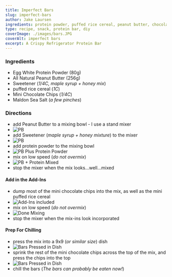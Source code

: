 ```yaml
---
title: Imperfect Bars
slug: imperfect-bars
author: Jake Laursen
ingredients: protein powder, puffed rice cereal, peanut butter, chocolate chips, nutella, salt
type: recipe, snack, protein bar, diy
coverImage: ./images/bars.JPG
coverAlt: imperfect bars
excerpt: A Crispy Refrigerator Protein Bar
---
```


### Ingredients

- Egg White Protein Powder (80g)
- All Natural Peanut Butter (256g)
- Sweetener (_1/4C, maple syrup + honey mix_)
- puffed rice cereal (_1C_)
- Mini Chocolate Chips (_1/4C_)
- Maldon Sea Salt (_a few pinches_)

### Directions

<!-- #### First Mix -->

- add Peanut Butter to a mixing bowl - I use a stand mixer
- ![PB](./images/1-cup-pb.JPG)
- add Sweetener (_maple syrup + honey mixture_) to the mixer
- ![PB](./images/wets.JPG)
- add protein powder to the mixing bowl
- ![PB Plus Protein Powder](./images/add-protein.JPG)
- mix on low speed (_do not overmix_)
- ![PB + Protein Mixed](./images/mix-pb-and-protein-done.JPG)
- stop the mixer when the mix looks...well...mixed

#### Add in the Add-Ins

- dump most of the mini chocolate chips into the mix, as well as the mini puffed rice cereal
- ![Add-Ins included](./images/add-ins.JPG)
- mix on low speed (_do not overmix_)
- ![Done Mixing](./images/move-to-dish.JPG)
- stop the mixer when the mix-ins look incorporated

#### Prep For Chilling

- press the mix into a 9x9 (_or similar size_) dish
- ![Bars Pressed in Dish](./images/bars.JPG)
- sprink the rest of the mini chocolate chips across the top of the mix, and press the chips into the top
- ![Bars Pressed in Dish](./images/chocChips.JPG)
- chill the bars (_The bars can probably be eaten now!_)
